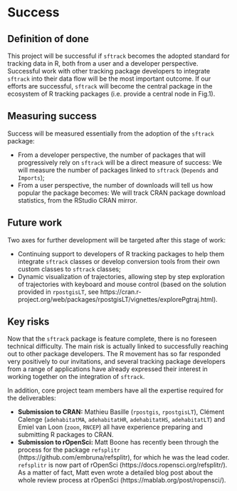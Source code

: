 # Success
<!-- 
Projects should have a definition of done that is measurable, and a thorough understanding going in of what the risks are to delivery 
-->

## Definition of done
<!-- 
What does success look like? 
-->

This project will be successful if `sftrack` becomes the adopted
standard for tracking data in R, both from a user and a developer
perspective. Successful work with other tracking package developers to
integrate `sftrack` into their data flow will be the most important
outcome. If our efforts are successful, `sftrack` will become the
central package in the ecosystem of R tracking packages (i.e. provide
a central node in Fig.1).


## Measuring success
<!-- 
How will we know when success is achieved, what markers can we use along the way 
-->

Success will be measured essentially from the adoption of the
`sftrack` package:

* From a developer perspective, the number of packages that will
  progressively rely on `sftrack` will be a direct measure of success:
  We will measure the number of packages linked to `sftrack`
  (`Depends` and `Imports`);
* From a user perspective, the number of downloads will tell us how
  popular the package becomes: We will track CRAN package download
  statistics, from the RStudio CRAN mirror.


## Future work
<!-- 
How could this be extended / developed in the future by yourself and/or the community in general?
-->

Two axes for further development will be targeted after this stage
of work:

  * Continuing support to developers of R tracking packages to help
    them integrate `sftrack` classes or develop conversion tools from
    their own custom classes to `sftrack` classes;
  * Dynamic visualization of trajectories, allowing step by step
    exploration of trajectories with keyboard and mouse control (based
    on the solution provided in `rpostgisLT`, see
    https://cran.r-project.org/web/packages/rpostgisLT/vignettes/explorePgtraj.html).


## Key risks
<!-- 
What sort of things could come up that can delay or break the project?

 - [ ] People
 - [ ] Processes
 - [ ] Tooling & Technology
 - [ ] Costs

-->

Now that the `sftrack` package is feature complete, there is no
foreseen technical difficulty.  The main risk is actually linked to
successfully reaching out to other package developers. The R movement
has so far responded very positively to our invitations, and several
tracking package developers from a range of applications have already
expressed their interest in working together on the integration of
`sftrack`.

In addition, core project team members have all the expertise required
for the deliverables:

* **Submission to CRAN:** Mathieu Basille (`rpostgis`, `rpostgisLT`),
  Clément Calenge (`adehabitatMA`, `adehabitatHR`, `adehabitatHS`,
  `adehabitatLT`) and Emiel van Loon (`zoon`, `RNCEP`) all have
  experience preparing and submitting R packages to CRAN.
* **Submission to rOpenSci:** Matt Boone has recently been through the
  process for the package `refsplitr`
  (https://github.com/embruna/refsplitr), for which he was the lead
  coder. `refsplitr` is now part of rOpenSci
  (https://docs.ropensci.org/refsplitr/). As a matter of fact, Matt
  even wrote a detailed blog post about the whole review process at
  rOpenSci (https://mablab.org/post/ropensci/).
